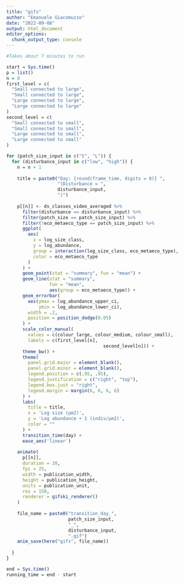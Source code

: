 ```yaml
---
title: "gifs"
author: "Emanuele Giacomuzzo"
date: "2022-09-08"
output: html_document
editor_options: 
  chunk_output_type: console
---
```


```r
#Takes about 7 minutes to run 

start = Sys.time()
p = list()
n = 0
first_level = c(
  "Small connected to large",
  "Small connected to large",
  "Large connected to large",
  "Large connected to large"
)
second_level = c(
  "Small connected to small",
  "Small connected to small",
  "Large connected to small",
  "Large connected to small"
)

for (patch_size_input in c("S", "L")) {
  for (disturbance_input in c("low", "high")) {
    n = n + 1
    
    title = paste0("Day: {round(frame_time, digits = 0)} ",
                   "(Disturbance = ",
                   disturbance_input,
                   ")")
    
    p[[n]] <- ds_classes_video_averaged %>%
      filter(disturbance == disturbance_input) %>%
      filter(patch_size == patch_size_input) %>%
      filter(!eco_metaeco_type == patch_size_input) %>%
      ggplot(
        aes(
          x = log_size_class,
          y = log_abundance,
          group = interaction(log_size_class, eco_metaeco_type),
          color = eco_metaeco_type
        )
      ) +
      geom_point(stat = "summary", fun = "mean") +
      geom_line(stat = "summary",
                fun = "mean",
                aes(group = eco_metaeco_type)) +
      geom_errorbar(
        aes(ymax = log_abundance_upper_ci,
            ymin = log_abundance_lower_ci),
        width = .2,
        position = position_dodge(0.05)
      ) +
      scale_color_manual(
        values = c(colour_large, colour_medium, colour_small),
        labels = c(first_level[n],
                                    second_level[n])) +
      theme_bw() +
      theme(
        panel.grid.major = element_blank(),
        panel.grid.minor = element_blank(),
        legend.position = c(.95, .95),
        legend.justification = c("right", "top"),
        legend.box.just = "right",
        legend.margin = margin(6, 6, 6, 6)
      ) +
      labs(
        title = title,
        x = 'Log size (μm2)',
        y = 'Log abundance + 1 (indiv/μm2)',
        color = ""
      ) +
      transition_time(day) +
      ease_aes('linear')
    
    animate(
      p[[n]],
      duration = 20,
      fps = 25,
      width = publication_width,
      height = publication_height,
      units = publication_unit,
      res = 150,
      renderer = gifski_renderer()
    )
    
    file_name = paste0("transition_day_",
                       patch_size_input,
                       "_",
                       disturbance_input,
                       ".gif")
    anim_save(here("gifs", file_name))
    
  }
}

end = Sys.time()
running_time = end - start
```